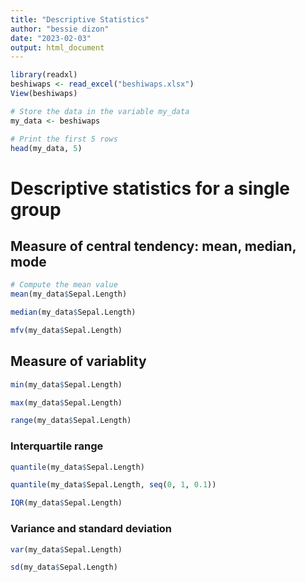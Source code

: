 ```yaml
---
title: "Descriptive Statistics"
author: "bessie dizon"
date: "2023-02-03"
output: html_document
---
```


```r
library(readxl)
beshiwaps <- read_excel("beshiwaps.xlsx")
View(beshiwaps)

```

```r
# Store the data in the variable my_data
my_data <- beshiwaps
```


```r
# Print the first 5 rows
head(my_data, 5)
```

# 

# Descriptive statistics for a single group

## Measure of central tendency: mean, median, mode

```r
# Compute the mean value
mean(my_data$Sepal.Length)
```

```r
median(my_data$Sepal.Length)
```

```r
mfv(my_data$Sepal.Length)
```

## Measure of variablity

```r
min(my_data$Sepal.Length)
```

```r
max(my_data$Sepal.Length)
```

```r
range(my_data$Sepal.Length)
```

### Interquartile range

```r
quantile(my_data$Sepal.Length)
```

```r
quantile(my_data$Sepal.Length, seq(0, 1, 0.1))
```

```r
IQR(my_data$Sepal.Length)
```

### Variance and standard deviation

```r
var(my_data$Sepal.Length)
```

```r
sd(my_data$Sepal.Length)
```


